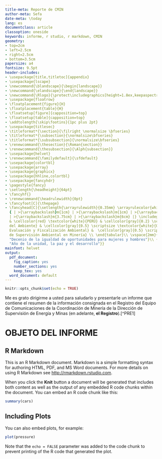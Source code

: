 ```yaml
---
title-meta: Reporte de CMIN
author-meta: Sefa
date-meta: \today
lang: es
documentclass: article
classoption: oneside
keywords: informe, r studio, r markdown, CMIN
geometry:
- top=2cm
- left=2.5cm
- right=2.5cm
- bottom=3.5cm
papersize: a4
fontsize: 9.5pt
header-includes:
- \usepackage[title,titletoc]{appendix}
- \usepackage{lscape}
- \newcommand{\blandscape}{\begin{landscape}}
- \newcommand{\elandscape}{\end{landscape}}
- \newcommand{\Rlogo}{\protect\includegraphics[height=1.8ex,keepaspectratio]{Rlogo.png}}
- \usepackage{floatrow}
- \floatplacement{figure}{H}
- \floatplacement{table}{H}
- \floatsetup[figure]{capposition=top}
- \floatsetup[table]{capposition=top}
- \addtolength{\skip\footins}{1pc plus 2pt}
- \usepackage{titlesec}
- \titleformat*{\section}{\filright \normalsize \bfseries}
- \titleformat*{\subsection}{\normalsize\bfseries}
- \titleformat*{\subsubsection}{\normalsize\bfseries}
- \renewcommand{\thesection}{\Roman{section}}
- \renewcommand{\thesubsection}{\Alph{subsection}}
- \usepackage{helvet}
- \renewcommand{\familydefault}{\sfdefault}
- \usepackage{colortbl}
- \usepackage{array}
- \usepackage{graphicx}
- \usepackage{hhline,colortbl}
- \usepackage{fancyhdr}
- \pagestyle{fancy}
- \setlength{\headheight}{64pt}
- \fancyhf{}
- \renewcommand{\headrulewidth}{0pt}
- \fancyfoot[C]{\thepage}
- \fancyhead[C]{\setlength{\arrayrulewidth}{0.35mm} \arrayrulecolor{white} \begin{tabular}
  { | >{\arraybackslash}m{1cm} | >{\arraybackslash}m{1cm} | >{\arraybackslash}m{2cm}
  | >{\arraybackslash}m{3.75cm} | >{\arraybackslash}m{6cm} |} \includegraphics[width=1cm]{peru}
  & \cellcolor{red} \textcolor{white}{PERÚ} & \cellcolor[gray]{0.2} \scriptsize \textcolor{white}{Ministerio
  del Ambiente} & \cellcolor[gray]{0.5} \scriptsize \textcolor{white}{Organismo de
  Evaluación y Fiscalización Ambiental} &  \cellcolor[gray]{0.5} \scriptsize \textcolor{white}{Coordinación
  de Supervisión Ambiental en Minería} \\ \end{tabular}\\ \vspace{2mm}{\scriptsize
  "Decenio de la igualdad de oportunidades para mujeres y hombres"}\\ {\scriptsize
  "Año de la unidad, la paz y el desarrollo"}}
mainfont: helvet
output:
  pdf_document:
    fig_caption: yes
    number_sections: yes
    keep_tex: yes
  word_document: default
---
```


```r
knitr::opts_chunk$set(echo = TRUE)
```


\rightline{\footnotesize \textbf{Sin registro en el Siged}}
\vspace{0mm}
\centerline{\textbf{INFORME INTERNO}}
\vspace{3mm}
\begin{tabular}
{ p{1.65cm}  p{0.2cm}  p{12.85cm} }
\textbf{A} & : & \textbf{ALEX SANTIAGO URIARTE ORTIZ}\\
& & Coordinador de Supervisión Ambiental en Minería \\
& & \\
\textbf{ASUNTO} & : & Resumen de la información consignada en el Registro del Equipo de Comunicaciones de la Coordinación de Minería de la Dirección de Supervisión de Energía y Minas\\
& & \\
\textbf{FECHA} & : & Lima, x de x de x \\
& & \\
\hline
\end{tabular}
\vspace{1mm}
\normalsize
\setlength{\parskip}{10px}
Me es grato dirigirme a usted para saludarlo y presentarle un informe que contiene el resumen de la información consignada en el Registro del Equipo de Comunicaciones de la Coordinación de Minería de la Dirección de Supervisión de Energía y Minas (en adelante, **el Registro**).[^PRE1]

# OBJETO DEL INFORME

## R Markdown

This is an R Markdown document. Markdown is a simple formatting syntax for authoring HTML, PDF, and MS Word documents. For more details on using R Markdown see <http://rmarkdown.rstudio.com>.

When you click the **Knit** button a document will be generated that includes both content as well as the output of any embedded R code chunks within the document. You can embed an R code chunk like this:

```r
summary(cars)
```

## Including Plots

You can also embed plots, for example:

```r
plot(pressure)
```

Note that the `echo = FALSE` parameter was added to the code chunk to prevent printing of the R code that generated the plot.
